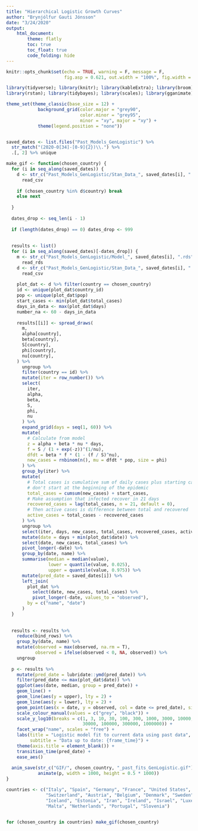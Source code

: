 ```yaml
---
title: "Hierarchical Logistic Growth Curves"
author: "Brynjólfur Gauti Jónsson"
date: "3/24/2020"
output: 
    html_document:
        theme: flatly
        toc: true
        toc_float: true
        code_folding: hide
---
```


```r
knitr::opts_chunk$set(echo = TRUE, warning = F, message = F, 
                      fig.asp = 0.621, out.width = "100%", fig.width = 8)
```

```r
library(tidyverse); library(knitr); library(kableExtra); library(broom); library(cowplot); 
library(rstan); library(tidybayes); library(scales); library(gganimate)

theme_set(theme_classic(base_size = 12) + 
            background_grid(color.major = "grey90", 
                            color.minor = "grey95", 
                            minor = "xy", major = "xy") +
            theme(legend.position = "none"))


saved_dates <- list.files("Past_Models_GenLogistic") %>% 
  str_match("(2020-0[34]-[0-9]{2})\\.") %>% 
  .[, 2] %>% unique
```


```r
make_gif <- function(chosen_country) {
  for (i in seq_along(saved_dates)) {
    d <- str_c("Past_Models_GenLogistic/Stan_Data_", saved_dates[i], ".csv") %>% 
      read_csv
    
    if (chosen_country %in% d$country) break
    else next
    
  }
  
  dates_drop <- seq_len(i - 1)
  
  if (length(dates_drop) == 0) dates_drop <- 999
  
  
  results <- list()
  for (i in seq_along(saved_dates)[-dates_drop]) {
    m <- str_c("Past_Models_GenLogistic/Model_", saved_dates[i], ".rds") %>% 
      read_rds
    d <- str_c("Past_Models_GenLogistic/Stan_Data_", saved_dates[i], ".csv") %>% 
      read_csv
    
    plot_dat <- d %>% filter(country == chosen_country)
    id <- unique(plot_dat$country_id)
    pop <- unique(plot_dat$pop)
    start_cases <- min(plot_dat$total_cases)
    days_in_data <- max(plot_dat$days)
    number_na <- 60 - days_in_data
    
    results[[i]] <- spread_draws(
      m, 
      alpha[country], 
      beta[country], 
      S[country],
      phi[country],
      nu[country],
    ) %>% 
      ungroup %>% 
      filter(country == id) %>% 
      mutate(iter = row_number()) %>% 
      select(
        iter, 
        alpha, 
        beta, 
        S,
        phi,
        nu
      ) %>% 
      expand_grid(days = seq(1, 60)) %>% 
      mutate(
        # Calculate from model
        z = alpha + beta * nu * days,
        f = S / (1 + exp(-z))^(1/nu),
        dfdt = beta * f * (1 - (f / S)^nu),
        new_cases = rnbinom(n(), mu = dfdt * pop, size = phi)
      ) %>% 
      group_by(iter) %>% 
      mutate(
        # Total cases is cumulative sum of daily cases plus starting cases since we
        # don't start at the beginning of the epidemic
        total_cases = cumsum(new_cases) + start_cases,
        # Make assumption that infected recover in 21 days
        recovered_cases = lag(total_cases, n = 21, default = 0),
        # Then active cases is difference between total and recovered
        active_cases = total_cases - recovered_cases
      ) %>%  
      ungroup %>% 
      select(iter, days, new_cases, total_cases, recovered_cases, active_cases) %>% 
      mutate(date = days + min(plot_dat$date)) %>% 
      select(date, new_cases, total_cases) %>% 
      pivot_longer(-date) %>% 
      group_by(date, name) %>% 
      summarise(median = median(value),
                lower = quantile(value, 0.025),
                upper = quantile(value, 0.975)) %>% 
      mutate(pred_date = saved_dates[i]) %>% 
      left_join(
        plot_dat %>% 
          select(date, new_cases, total_cases) %>% 
          pivot_longer(-date, values_to = "observed"),
        by = c("name", "date")
      )
  }
  
  
  results <- results %>% 
    reduce(bind_rows) %>% 
    group_by(date, name) %>% 
    mutate(observed = max(observed, na.rm = T),
           observed = ifelse(observed < 0, NA, observed)) %>% 
    ungroup
  
  p <- results %>% 
    mutate(pred_date = lubridate::ymd(pred_date)) %>% 
    filter(pred_date <= max(plot_dat$date)) %>% 
    ggplot(aes(date, median, group = pred_date)) +
    geom_line() +
    geom_line(aes(y = upper), lty = 2) +
    geom_line(aes(y = lower), lty = 2) +
    geom_point(aes(x = date, y = observed, col = date <= pred_date), size = 3) +
    scale_colour_manual(values = c("grey", "black")) +
    scale_y_log10(breaks = c(1, 3, 10, 30, 100, 300, 1000, 3000, 10000,
                             30000, 100000, 300000, 1000000)) +
    facet_wrap("name", scales = "free") +
    labs(title = "Logistic model fit to current data using past data",
         subtitle = "Data up to date: {frame_time}") +
    theme(axis.title = element_blank()) +
    transition_time(pred_date) +
    ease_aes()
  
  anim_save(str_c("GIF/", chosen_country, "_past_fits_GenLogistic.gif"), 
            animate(p, width = 1000, height = 0.5 * 1000))
}
```


```r
countries <- c("Italy", "Spain", "Germany", "France", "United States", "United Kingdom",
               "Switzerland", "Austria", "Belgium", "Denmark", "Sweden", "Finland", "Norway",
               "Iceland", "Estonia", "Iran", "Ireland", "Israel", "Luxembourg",
               "Malta", "Netherlands", "Portugal", "Slovenia")


for (chosen_country in countries) make_gif(chosen_country)
```

```r

```

